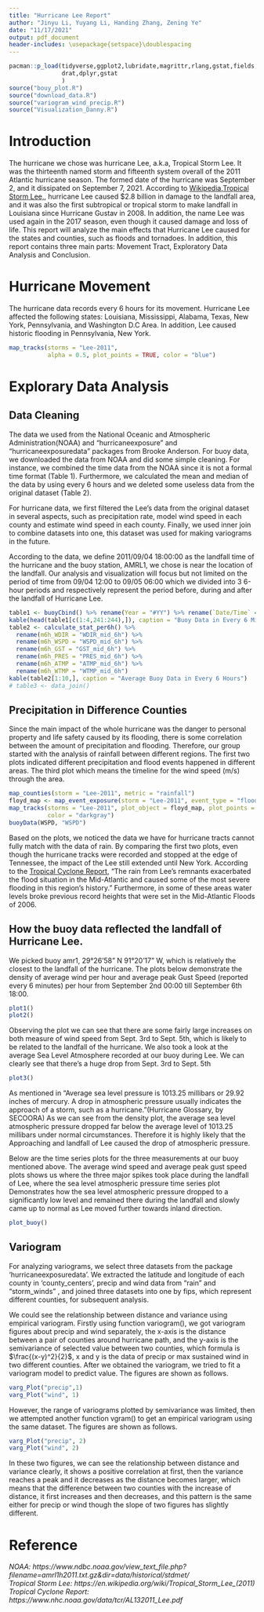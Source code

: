 ```yaml
---
title: "Hurricane Lee Report"
author: "Jinyu Li, Yuyang Li, Handing Zhang, Zening Ye"
date: "11/17/2021"
output: pdf_document
header-includes: \usepackage{setspace}\doublespacing
---
```


```r
pacman::p_load(tidyverse,ggplot2,lubridate,magrittr,rlang,gstat,fields,hurricaneexposure,hurricaneexposuredata,knitr,gridExtra,
               drat,dplyr,gstat
               )
source("bouy_plot.R")
source("download_data.R")
source("variogram_wind_precip.R")
source("Visualization_Danny.R")
```

# Introduction
The hurricane we chose was hurricane Lee, a.k.a, Tropical Storm Lee. It was the thirteenth named storm and fifteenth system overall of the 2011 Atlantic hurricane season. The formed date of the hurricane was September 2, and it dissipated on September 7, 2021. According to [Wikipedia,Tropical Storm Lee,](https://en.wikipedia.org/wiki/Tropical_Storm_Lee_(2011)), hurricane Lee caused $2.8 billion in damage to the landfall area, and it was also the first subtropical or tropical storm to make landfall in Louisiana since Hurricane Gustav in 2008. In addition, the name Lee was used again in the 2017 season, even though it caused damage and loss of life. This report will analyze the main effects that Hurricane Lee caused for the states and counties, such as floods and tornadoes. In addition, this report contains three main parts: Movement Tract, Exploratory Data Analysis and Conclusion. 

# Hurricane Movement
The hurricane data records every 6 hours for its movement. Hurricane Lee affected the following states: Louisiana, Mississippi, Alabama, Texas, New York, Pennsylvania, and Washington D.C Area. In addition, Lee caused historic flooding in Pennsylvania, New York. 
```r
map_tracks(storms = "Lee-2011",
           alpha = 0.5, plot_points = TRUE, color = "blue")
```

# Explorary Data Analysis
## Data Cleaning

The data we used from the National Oceanic and Atmospheric Administration(NOAA) and “hurricaneexposure” and “hurricaneexposuredata” packages from Brooke Anderson. For buoy data, we downloaded the data from NOAA and did some simple cleaning. For instance, we combined the time data from the NOAA since it is not a formal time format (Table 1). Furthermore, we calculated the mean and median of the data by using every 6 hours and we deleted some useless data from the original dataset (Table 2).  

For hurricane data, we first filtered the Lee’s data from the original dataset in several aspects, such as precipitation rate, model wind speed in each county and estimate wind speed in each county. Finally, we used inner join to combine datasets into one, this dataset was used for making variograms in the future. 

According to the data, we define 2011/09/04 18:00:00 as the landfall time of the hurricane and the buoy station, AMRL1, we chose is near the location of the landfall. Our analysis and visualization will focus but not limited on the period of time from 09/04 12:00 to 09/05 06:00 which we divided into 3 6-hour periods and respectively represent the period before, during and after the landfall of Hurricane Lee.
```r
table1 <- buoyCbind() %>% rename(Year = "#YY") %>% rename(`Date/Time` = "DT" )
kable(head(table1[c(1:4,241:244),]), caption = "Buoy Data in Every 6 Minutes")
table2 <- calculate_stat_per6h() %>% 
  rename(m6h_WDIR = "WDIR_mid_6h") %>% 
  rename(m6h_WSPD = "WSPD_mid_6h") %>%
  rename(m6h_GST = "GST_mid_6h") %>% 
  rename(m6h_PRES = "PRES_mid_6h") %>%
  rename(m6h_ATMP = "ATMP_mid_6h") %>%
  rename(m6h_WTMP = "WTMP_mid_6h")
kable(table2[1:10,], caption = "Average Buoy Data in Every 6 Hours")
# table3 <- data_join()
```

## Precipitation in Difference Counties

Since the main impact of the whole hurricane was the danger to personal property and life safety caused by its flooding, there is some correlation between the amount of precipitation and flooding. Therefore, our group started with the analysis of rainfall between different regions. The first two plots indicated different precipitation and flood events happened in different areas. The third plot which means the timeline for the wind speed (m/s) through the area. 
```r
map_counties(storm = "Lee-2011", metric = "rainfall")
floyd_map <- map_event_exposure(storm = "Lee-2011", event_type = "flood")
map_tracks(storms = "Lee-2011", plot_object = floyd_map, plot_points = TRUE, 
           color = "darkgray")
buoyData(WSPD, "WSPD")
```

Based on the plots, we noticed the data we have for hurricane tracts cannot fully match with the data of rain. By comparing the first two plots, even though the hurricane tracks were recorded and stopped at the edge of Tennessee, the impact of the Lee still extended until New York. According to the [Tropical Cyclone Report](https://www.nhc.noaa.gov/data/tcr/AL132011_Lee.pdf), “The rain from Lee’s remnants exacerbated the flood situation in the Mid-Atlantic and caused some of the most severe flooding in this region’s history.” Furthermore,  in some of these areas water levels broke previous record heights that were set in the Mid-Atlantic Floods of 2006.


##  How the buoy data reflected the landfall of Hurricane Lee. 

We picked buoy amr1, 29°26'58" N 91°20'17" W, which is relatively the closest to the landfall of the hurricane. The plots below demonstrate the density of  average wind per hour and average peak Gust Speed (reported every 6 minutes) per hour from September 2nd 00:00 till September 6th 18:00. 

```r
plot1()
plot2()
```

Observing the plot we can see that there are some fairly large increases on both measure of wind speed from Sept. 3rd to Sept. 5th, which is likely to be related to the landfall of the hurricane. We also took a look at the average Sea Level Atmosphere recorded at our buoy during Lee. We can clearly see that there’s  a huge drop from Sept. 3rd to Sept. 5th

```r
plot3()
```

As mentioned in “Average sea level pressure is 1013.25 millibars or 29.92 inches of mercury. A drop in atmospheric pressure usually indicates the approach of a storm, such as a hurricane.”(Hurricane Glossary, by SECOORA) As we can see from the density plot, the average sea level atmospheric pressure dropped far below the average level of 1013.25 millibars under normal circumstances. Therefore it is highly likely that the Approaching and landfall of Lee caused the drop of atmospheric pressure.

Below are the time series plots for the three measurements at our buoy mentioned above. The average wind speed and average peak gust speed plots shows us where the three major spikes took place during the landfall of Lee, where the sea level atmospheric pressure time series plot 
Demonstrates how the sea level atmospheric pressure dropped to a significantly low level and remained there during the landfall and slowly came up to normal as Lee moved further towards inland direction.
```r
plot_buoy()
```

## Variogram
For analyzing variograms, we select three datasets from the package ‘hurricaneexposuredata’. We extracted the latitude and longitude of each county in ‘county_centers’, precip and wind data from “rain” and “storm_winds” , and joined three datasets into one by fips, which represent different counties, for subsequent analysis.

We could see the relationship between distance and variance using empirical variogram. Firstly using function variogram(), we got variogram figures about precip and wind separately, the x-axis is the distance between a pair of counties around hurricane path, and the y-axis is the semivariance of selected value between two counties, which formula is $\frac{(x-y)^2}{2}$, x and y is the data of precip or max sustained wind in two different counties. After we obtained the variogram, we tried to fit a variogram model to predict value. The figures are shown as follows.

```r
varg_Plot("precip",1)
varg_Plot("wind", 1)
```

However, the range of  variograms plotted by semivariance was limited, then we attempted another function vgram() to get an empirical variogram using the same dataset. The figures are shown as follows.

```r
varg_Plot("precip", 2)
varg_Plot("wind", 2)
```

In these two figures, we can see the relationship between distance and variance clearly, it shows a positive correlation at first, then the variance reaches a peak and it decreases as the  distance becomes larger, which means that the difference between two counties with the increase of distance, it first increases and then decreases, and this pattern is the same either for precip or wind though the slope of two figures has slightly different.

# Reference
*NOAA: https://www.ndbc.noaa.gov/view_text_file.php?filename=amrl1h2011.txt.gz&dir=data/historical/stdmet/*  
*Tropical Storm Lee: https://en.wikipedia.org/wiki/Tropical_Storm_Lee_(2011)*  
*Tropical Cyclone Report: https://www.nhc.noaa.gov/data/tcr/AL132011_Lee.pdf*  

